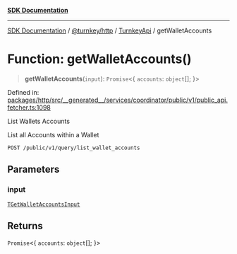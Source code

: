 [**SDK Documentation**](../../../../../README.mdx)

***

[SDK Documentation](../../../../../packages.mdx) / [@turnkey/http](../../../README.mdx) / [TurnkeyApi](../README.mdx) / getWalletAccounts

# Function: getWalletAccounts()

> **getWalletAccounts**(`input`): `Promise`\<\{ `accounts`: `object`[]; \}\>

Defined in: [packages/http/src/\_\_generated\_\_/services/coordinator/public/v1/public\_api.fetcher.ts:1098](https://github.com/tkhq/sdk/blob/e1b1a69bdd608320aaf03cc2dbbf68dc0c52b28d/packages/http/src/__generated__/services/coordinator/public/v1/public_api.fetcher.ts#L1098)

List Wallets Accounts

List all Accounts within a Wallet

`POST /public/v1/query/list_wallet_accounts`

## Parameters

### input

[`TGetWalletAccountsInput`](../type-aliases/TGetWalletAccountsInput.mdx)

## Returns

`Promise`\<\{ `accounts`: `object`[]; \}\>
